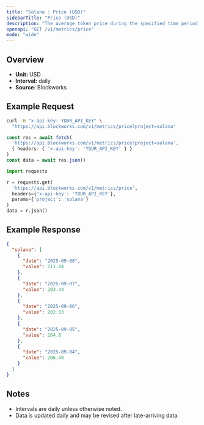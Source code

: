 ```yaml
---
title: "Solana : Price (USD)"
sidebarTitle: "Price (USD)"
description: "The average token price during the specified time period for the native asset of that chain."
openapi: "GET /v1/metrics/price"
mode: "wide"
---
```


## Overview

- **Unit:** USD
- **Interval:** daily
- **Source:** Blockworks

## Example Request

<CodeGroup>

```bash cURL
curl -H "x-api-key: YOUR_API_KEY" \
  "https://api.blockworks.com/v1/metrics/price?project=solana"
```

```typescript TypeScript
const res = await fetch(
  'https://api.blockworks.com/v1/metrics/price?project=solana',
  { headers: { 'x-api-key': 'YOUR_API_KEY' } }
)
const data = await res.json()
```

```python Python
import requests

r = requests.get(
  'https://api.blockworks.com/v1/metrics/price',
  headers={'x-api-key': 'YOUR_API_KEY'},
  params={'project': 'solana'}
)
data = r.json()
```

</CodeGroup>

## Example Response

```json
{
  "solana": [
    {
      "date": "2025-09-08",
      "value": 211.84
    },
    {
      "date": "2025-09-07",
      "value": 203.44
    },
    {
      "date": "2025-09-06",
      "value": 202.33
    },
    {
      "date": "2025-09-05",
      "value": 204.8
    },
    {
      "date": "2025-09-04",
      "value": 206.48
    }
  ]
}
```

## Notes
- Intervals are daily unless otherwise noted.
- Data is updated daily and may be revised after late-arriving data.
